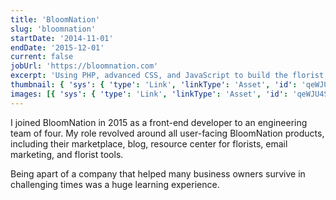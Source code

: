 ```yaml
---
title: 'BloomNation'
slug: 'bloomnation'
startDate: '2014-11-01'
endDate: '2015-12-01'
current: false
jobUrl: 'https://bloomnation.com'
excerpt: 'Using PHP, advanced CSS, and JavaScript to build the florist web platform.'
thumbnail: { 'sys': { 'type': 'Link', 'linkType': 'Asset', 'id': 'qeWJU4SqTQ6mrupTZ1ozK' } }
images: [{ 'sys': { 'type': 'Link', 'linkType': 'Asset', 'id': 'qeWJU4SqTQ6mrupTZ1ozK' } }]
---
```


I joined BloomNation in 2015 as a front-end developer to an engineering team of four. My role
revolved around all user-facing BloomNation products, including their marketplace, blog, resource
center for florists, email marketing, and florist tools.

Being apart of a company that helped many business owners survive in challenging times was a huge
learning experience.
